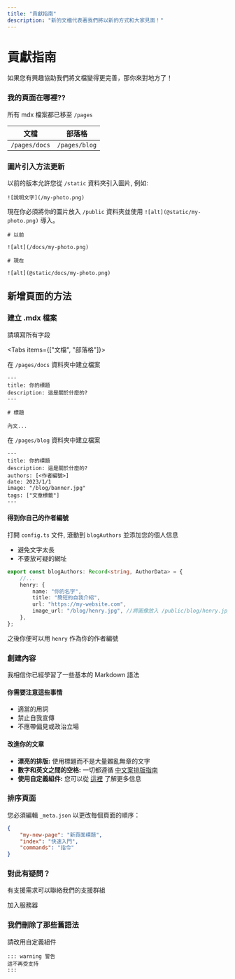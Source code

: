 ```yaml
---
title: "貢獻指南"
description: "新的文檔代表著我們將以新的方式和大家見面！"
---
```



# 貢獻指南

如果您有興趣協助我們將文檔變得更完善，那你來對地方了！

<div className="steps-container mt-9">

### 我的頁面在哪裡??

所有 mdx 檔案都已移至 `/pages`

| 文檔          | 部落格        |
| ------------- | ------------- |
| `/pages/docs` | `/pages/blog` |

### 圖片引入方法更新

以前的版本允許您從 `/static` 資料夾引入圖片, 例如:

```mdx
![說明文字](/my-photo.png)
```

現在你必須將你的圖片放入 `/public` 資料夾並使用 `![alt](@static/my-photo.png)` 導入。

```mdx
# 以前

![alt](/docs/my-photo.png)

# 現在

![alt](@static/docs/my-photo.png)
```

</div>

## 新增頁面的方法

<div className="steps-container">
  
### 建立 .mdx 檔案

請填寫所有字段

<Tabs items={["文檔", "部落格"]}>

<Tab>

在 `/pages/docs` 資料夾中建立檔案

```mdx
---
title: 你的標題
description: 這是關於什麼的?
---

# 標題

內文...
```

</Tab>

<Tab>
  
在 `/pages/blog` 資料夾中建立檔案

```mdx
---
title: 你的標題
description: 這是關於什麼的?
authors: [<作者編號>]
date: 2023/1/1
image: "/blog/banner.jpg"
tags: ["文章標籤"]
---
```

#### 得到你自己的作者編號

打開 `config.ts` 文件, 滾動到 `blogAuthors` 並添加您的個人信息

-   避免文字太長
-   不要放可疑的網址

```ts
export const blogAuthors: Record<string, AuthorData> = {
    //...
    henry: {
        name: "你的名字",
        title: "簡短的自我介紹",
        url: "https://my-website.com",
        image_url: "/blog/henry.jpg", //將圖像放入 /public/blog/henry.jpg
    },
};
```

之後你便可以用 `henry` 作為你的作者編號

</Tab>

</Tabs>

### 創建內容

我相信你已經學習了一些基本的 Markdown 語法

#### 你需要注意這些事情

-   適當的用詞
-   禁止自我宣傳
-   不應帶偏見或政治立場

#### 改進你的文章

-   **漂亮的排版:**
    使用標題而不是大量雜亂無章的文字
-   **數字和英文之間的空格:**
    一切都遵循 [中文案排版指南](https://github.com/sparanoid/chinese-copywriting-guidelines)
-   **使用自定義組件:**
    您可以從 [這裡](./components) 了解更多信息

### 排序頁面

您必須編輯 `_meta.json` 以更改每個頁面的順序：

```json
{
    "my-new-page": "新頁面標題",
    "index": "快速入門",
    "commands": "指令"
}
```

### 對此有疑問？

有支援需求可以聯絡我們的支援群組

<div className="h-stack mt-4">
    <LinkButton href="https://discord.gg/yeecord" variant="primary">
        加入服務器
    </LinkButton>
</div>

</div>

### 我們刪除了那些舊語法

請改用自定義組件

```
::: warning 警告
這不再受支持
:::
```
